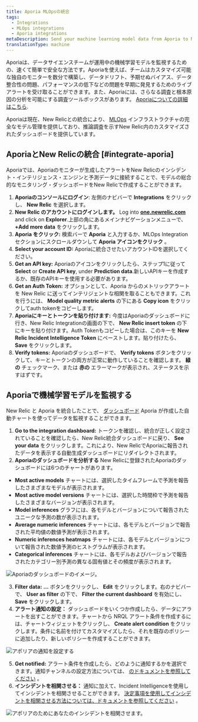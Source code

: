 ```yaml
---
title: Aporia MLOpsの統合
tags:
  - Integrations
  - MLOps integrations
  - Aporia integrations
metaDescription: Send your machine learning model data from Aporia to New Relic to understand your model's performance.
translationType: machine
---
```


Aporiaは、データサイエンスチームが運用中の機械学習モデルを監視するための、速くて簡単で安全な方法です。Aporiaを使えば、チームはカスタマイズ可能な独自のモニターを数分で構築し、データドリフト、予期せぬバイアス、データ整合性の問題、パフォーマンスの低下などの問題を早期に発見するためのライブアラートを受け取ることができます。また、Aporiaには、さらなる調査と根本原因の分析を可能にする調査ツールボックスがあります。 [Aporiaについての詳細はこちら](https://www.aporia.com).

Aporiaは現在、New Relicとの統合により、 [MLOps](/docs/alerts-applied-intelligence/mlops/get-started/intro-mlops/) インフラストラクチャの完全なモデル管理を提供しており、推論調査を示すNew Relic内のカスタマイズされたダッシュボードを提供しています。

## AporiaとNew Relicの統合 [#integrate-aporia]

Aporiaでは、Aporiaのモニターが生成したアラートをNew Relicのインシデント・インテリジェンス・エンジンと予測データに接続することで、モデルの総合的なモニタリング・ダッシュボードをNew Relicで作成することができます。

1. **Aporiaのコンソールにログイン**: 左側のナビバーで **Integrations** をクリックし、 **New Relic** を選択します。
2. **New Relic のアカウントにログインします。** Log into **[one.newrelic.com](https://one.newrelic.com)** and click on **Explorer**.上部の角にあるメインナビゲーションメニューで、 **+Add more data** をクリックします。
3. **Aporia をクリック:** 検索バーで **Aporia** と入力するか、MLOps Integration セクションにスクロールダウンして **Aporia アイコンをクリック** 。
4. **Select your account ID:** Aporiaに統合させたいアカウントIDを選択してください。
5. **Get an API key:** Aporiaのアイコンをクリックしたら、ステップ1に従って **Select** or **Create API key**, under **Prediction data**.新しいAPIキーを作成するか、既存のAPIキーを使用する必要があります。
6. **Get an Auth Token:** オプションとして、Aporia からのメトリックアラートを New Relic に送ってインテリジェントな相関を取ることもできます。これを行うには、 **Model quality metric alerts** の下にある **Copy icon** をクリックしてauth tokenをコピーします。
7. **Aporiaにキーとトークンを貼り付けます:** 今度はAporiaのダッシュボードに行き、New Relic Integrationの画面の下で、 **New Relic insert token** の下にキーを貼り付けます。Auth Tokenもコピーした場合は、このキーを **New Relic Incident Intelligence Token** にペーストします。貼り付けたら、 **Save** をクリックします。
8. **Verify tokens:** Aporiaのダッシュボードで、 **Verify tokens** ボタンをクリックして、キーとトークンの両方が正常に動作していることを確認します。 **緑の** チェックマーク、または **赤の** エラーマークが表示され、ステータスを示すはずです。

## Aporiaで機械学習モデルを監視する

New Relic と Aporia を統合したことで、 [ダッシュボード](/docs/query-your-data/explore-query-data/dashboards/introduction-dashboards/) Aporia が作成した自動チャートを使ってデータを監視することができます。

1. **Go to the integration dashboard:** トークンを確認し、統合が正しく設定されていることを確認したら、New Relic統合ダッシュボードに戻り、 **See your data** をクリックします。これにより、New RelicでAporiaに報告されたデータを表示する自動生成ダッシュボードにリダイレクトされます。
2. **Aporiaのダッシュボードを分析する** New Relicに登録されたAporiaのダッシュボードには6つのチャートがあります。

* **Most active models** チャートには、選択したタイムフレームで予測を報告したさまざまなモデルが表示されます。
* **Most active model versions** チャートには、選択した時間枠で予測を報告したさまざまなバージョンが表示されます。
* **Model inferences** グラフには、各モデルとバージョンについて報告されたユニークな予測の数が表示されます。
* **Average numeric inferences** チャートには、各モデルとバージョンで報告された平均値の数値予測が表示されます。
* **Numeric inferences heatmaps** チャートには、各モデルとバージョンについて報告された数値予測のヒストグラムが表示されます。
* **Categorical inferences** チャートには、各モデルおよびバージョンで報告されたカテゴリー別予測の異なる固有値とその頻度が表示されます。

![Aporiaのダッシュボードのイメージ。](./images/aporia1.png "アポリアのダッシュボードのイメージ")

3. **Filter data:** **...** ボタンをクリックし、 **Edit** をクリックします。右のナビバーで、 **User as filter** の下で、 **Filter the current dashboard** を有効にし、 **Save** をクリックします。
4. **アラート通知の設定：** ダッシュボードをいくつか作成したら、データにアラートを出すことができます。チャートから NRQL アラート条件を作成するには、チャートウィジェットをクリックし、 **Create alert condition** をクリックします。条件に名前を付けてカスタマイズしたら、それを既存のポリシーに追加したり、新しいポリシーを作成することができます。

![アポリアの通知を設定する](./images/aporia2.png "アポリアの通知を設定する")

5. **Get notified:** アラート条件を作成したら、どのように通知するかを選択できます。通知チャンネルの設定方法については、 [のドキュメントを参照してください](/docs/alerts-applied-intelligence/new-relic-alerts/alert-notifications/notification-channels-control-where-send-alerts/) 。
6. **インシデントを相関させる：** 通知に加えて、Incident Intelligenceを使用してインシデントを相関させることができます。 [決定事項を使用してインシデントを相関させる方法については、ドキュメントを参照してください](/docs/alerts-applied-intelligence/applied-intelligence/incident-intelligence/change-applied-intelligence-correlation-logic-decisions/) 。

![アポリアのためにあなたのインシデントを相関させます。](./images/aporia3.png "アポリアのためにあなたのインシデントを相関させる")